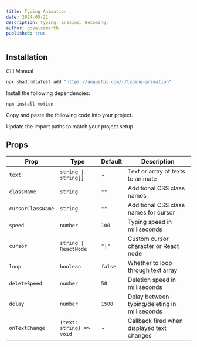 ```yaml
---
title: Typing Animation
date: 2024-05-21
description: Typing. Erasing. Becoming.
author: goyalsamarth
published: true
---
```


<ComponentPreview name="typing-animation-demo" />

## Installation

<Tabs defaultValue="cli">

<TabsList>
  <TabsTrigger value="cli">CLI</TabsTrigger>
  <TabsTrigger value="manual">Manual</TabsTrigger>
</TabsList>
<TabsContent value="cli">

```bash
npx shadcn@latest add "https://augustui.com/r/typing-animation"
```

</TabsContent>

<TabsContent value="manual">

<Steps>

<Step>Install the following dependencies:</Step>

```bash
npm install motion
```

<Step>Copy and paste the following code into your project.</Step>

<ComponentSource name="typing-animation" />

<Step>Update the import paths to match your project setup.</Step>

</Steps>

</TabsContent>

</Tabs>

## Props

| Prop              | Type                     | Default | Description                                   |
| ----------------- | ------------------------ | ------- | --------------------------------------------- |
| `text`            | `string \| string[]`     | -       | Text or array of texts to animate             |
| `className`       | `string`                 | `""`    | Additional CSS class names                    |
| `cursorClassName` | `string`                 | `""`    | Additional CSS class names for cursor         |
| `speed`           | `number`                 | `100`   | Typing speed in milliseconds                  |
| `cursor`          | `string \| ReactNode`    | `"\|"`  | Custom cursor character or React node         |
| `loop`            | `boolean`                | `false` | Whether to loop through text array            |
| `deleteSpeed`     | `number`                 | `50`    | Deletion speed in milliseconds                |
| `delay`           | `number`                 | `1500`  | Delay between typing/deleting in milliseconds |
| `onTextChange`    | `(text: string) => void` | -       | Callback fired when displayed text changes    |
